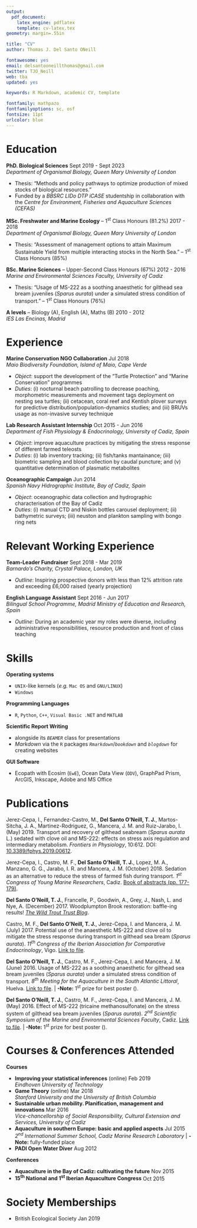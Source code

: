 ```yaml
---
output: 
  pdf_document:
    latex_engine: pdflatex
    template: cv-latex.tex
geometry: margin=.55in

title: "CV"
author: Thomas J. Del Santo ONeill

fontawesome: yes
email: delsantooneillthomas@gmail.com
twitter: TJO_Neill
web: tba
updated: yes

keywords: R Markdown, academic CV, template

fontfamily: mathpazo
fontfamilyoptions: sc, osf
fontsize: 11pt
urlcolor: blue
---
```


# Education

**PhD. Biological Sciences** \hfill Sept 2019 - Sept 2023   
*Department of Organismal Biology, Queen Mary University of London*

- Thesis: "Methods and policy pathways to optimize production of mixed stocks of biological resources."
- Funded by a *BBSRC LIDo DTP iCASE* studentship in collaboration with the *Centre for Environment, Fisheries and Aquaculture Sciences (CEFAS)*

**MSc. Freshwater and Marine Ecology** -- 1^st^ Class Honours (81.2%) \hfill 2017 - 2018  
*Department of Organismal Biology, Queen Mary University of London*

- Thesis: "Assessment of management options to attain Maximum Sustainable Yield from multiple interacting stocks in           the North Sea." -- 1^st^ Class Honours (85%)

**BSc. Marine Sciences** -- Upper-Second Class Honours (67%) \hfill 2012 - 2016  
*Marine and Environmental Sciences Faculty, University of Cadiz*

- Thesis: "Usage of MS-222 as a soothing anaesthetic for gilthead sea bream juveniles (*Sparus aurata*) under a               simulated stress condition of transport." -- 1^st^ Class Honours (76%)

**A levels** -- Biology (A), English (A), Maths (B) \hfill 2010 - 2012  
*IES Las Encinas, Madrid*

# Experience 

**Marine Conservation NGO Collaboration** \hfill Jul 2018  
*Maio Biodiversity Foundation, Island of Maio, Cape Verde*

- *Object*: support the development of the "Turtle Protection" and "Marine Conservation" programmes 
- *Duties*: (i) nocturnal beach patrolling to decrease poaching, morphometric measurements and movement tags deployment on nesting sea turtles; (ii) cetacean, coral reef and Kentish plover surveys for predictive distribution/population-dynamics studies; and (iii) BRUVs usage as non-invasive survey technique

**Lab Research Assistant Internship** \hfill Oct 2015 - Jun 2016  
*Department of Fish Physiology & Endocrinology, University of Cadiz, Spain*

- *Object*: improve aquaculture practices by mitigating the stress response of different farmed teleosts
- *Duties*: (i) lab inventory tracking; (ii) fish/tanks mantainance; (iii) biometric sampling and blood collection by caudal puncture; and (v) quantitative determination of plasmatic metabolites

**Oceanographic Campaign** \hfill Jun 2014  
*Spanish Navy Hidrographic Institute, Bay of Cadiz, Spain*

- *Object*: oceanographic data collection and hydrographic characterisation of the Bay of Cadiz
- *Duties*: (i) manual CTD and Niskin bottles carousel deployment; (ii) bathymetric surveys; (iii) neuston and plankton sampling with bongo ring nets

# Relevant Working Experience 

**Team-Leader Fundraiser** \hfill Sept 2018 - Mar 2019   
*Barnardo's Charity, Crystal Palace, London, UK*

- *Outline*: Inspiring prospective donors with less than 12% attrition rate and exceeding £6,000 raised (yearly projection)

**English Language Assistant** \hfill Sept 2016 - Jun 2017  
*Bilingual School Programme, Madrid Ministry of Education and Research, Spain*

- *Outline*: During an academic year my roles were diverse, including administrative responsibilities, resource production and front of class teaching

# Skills

**Operating systems**

- `UNIX`-like kernels (*e.g.* `Mac OS` and `GNU/LINUX`)
- `Windows`

**Programming Languages**

- `R`, `Python`, `C++`, `Visual Basic .NET` and `MATLAB`

**Scientific Report Writing**

- \LaTeX\hspace{0.1cm}alongside its *`BEAMER`* class for presentations
- *Markdown* via the `R` packages *`Rmarkdown`*/*`bookdown`* and *`blogdown`* for creating websites

**GUI Software**

- Ecopath with Ecosim (`EwE`), Ocean Data View (`ODV`), GraphPad Prism, ArcGIS, Inkscape, Adobe and MS Office

# Publications

\begin{center}\Vhrulefillsub \hspace{0.3mm}\large{\textbf{\textcolor{black}{Journal}}}\Vhrulefillsub \end{center}

Jerez-Cepa, I., Fernandez-Castro, M., **Del Santo O'Neill, T. J.**, Martos-Sitcha, J. A., Martinez-Rodriguez, G., Mancera, J. M. and Ruiz-Jarabo, I. (May) 2019. Transport and recovery of gilthead seabream (*Sparus aurata* L.) sedated with clove oil and MS-222: effects on stress axis regulation and intermediary metabolism. *Frontiers in Physiology*, 10:612. DOI: [10.3389/fphys.2019.00612](https://www.frontiersin.org/article/10.3389/fphys.2019.00612).

\begin{center}\Vhrulefillsub \hspace{0.3mm}\large{\textbf{\textcolor{black}{Talks}}}\Vhrulefillsub \end{center}

Jerez-Cepa, I., Castro, M. F., **Del Santo O'Neill, T. J.**, Lopez, M. A., Manzano, G. G., Jarabo, I. R. and Mancera, J. M. (October) 2018. Sedation as an alternative to reduce the stress of farmed fish during transport. *1^st^ Congress of Young Marine Researchers*, Cadiz. [Book of abstracts (pp. 177-179)](https://coccosphere.es/wp-content/uploads/2018/11/Páginas-3octubre-I-Congreso-Jóvenes-Investigadores-del-MAr-2.pdf).

\begin{center}\Vhrulefillsub \hspace{0.3mm}\large{\textbf{\textcolor{black}{Blog}}}\Vhrulefillsub \end{center}

**Del Santo O'Neill, T. J.**, Francelle, P., Goodwin, A., Grey, J., Nash, L. and Nye, A. (December) 2017. Woodplumpton Brook restoration: baffle-ing results! [*The Wild Trout Trust Blog*](https://www.wildtrout.org/wttblog/woodplumpton-brook-restoration-baffle-ing-results).

\begin{center}\Vhrulefillsub \hspace{0.3mm}\large{\textbf{\textcolor{black}{Posters}}}\Vhrulefillsub \end{center}

Castro, M. F., **Del Santo O'Neill, T. J.**, Jerez-Cepa, I. and Mancera, J. M. (July) 2017. Potential use of the anaesthetic MS-222 and clove oil to mitigate the stress response during transport in gilthead sea bream (*Sparus aurata*). *11^th^ Congress of the Iberian Association for Comparative Endocrinology*, Vigo. [Link to file](https://www.researchgate.net/publication/320274234_POTENTIAL_USE_OF_THE_ANESTHETICS_MS-222_AND_CLOVE_OIL_TO_MITIGATE_THE_STRESS_RESPONSE_DURING_TRANSPORT_IN_GILTHEAD_SEABREAM_Sparus_aurata).

**Del Santo O'Neill, T. J.**, Castro, M. F., Jerez-Cepa, I. and Mancera, J. M. (June) 2016. Usage of MS-222 as a soothing anaesthetic for gilthead sea bream juveniles (*Sparus aurata*) under a simulated stress condition of transport. *8^th^ Meeting for the Aquaculture in the South Atlantic Littoral*, Huelva. [Link to file](https://www.researchgate.net/publication/327830837_Empleo_del_anestesico_MS-222_en_dorada_Sparus_aurata_como_relajante_en_condiciones_de_estres_por_transporte). | **-Note:** 1^st^ prize for best poster (\EUR 300).

**Del Santo O'Neill, T. J.**, Castro, M. F., Jerez-Cepa, I. and Mancera, J. M. (May) 2016. Effect of MS-222 (tricaine methanosulfonate) on the stress system of gilthead sea bream juveniles (*Sparus aurata*). *2^nd^ Scientific Symposium of the Marine and Environmental Sciences Faculty*, Cadiz. [Link to file](https://www.researchgate.net/publication/327830782_Efecto_del_anestesico_MS-222_tricaina_metanosulfonato_sobre_el_sistema_del_estres_en_juveniles_de_dorada_Sparus_aurata). | **-Note:** 1^st^ prize for best poster (\EUR 100).

# Courses & Conferences Attended

**Courses**

- **Improving your statistical inferences** (online) \hfill Feb 2019  
*Eindhoven University of Technology*
- **Game Theory** (online) \hfill Mar 2018  
*Stanford University and the University of British Columbia*
- **Sustainable urban mobility. Planification, management and innovations** \hfill Mar 2016   
*Vice-chancellorship of Social Responsibility, Cultural Extension and Services, University of Cadiz*
- **Aquaculture in southern Europe: basic and applied aspects** \hfill Jul 2015  
*2^nd^ International Summer School, Cadiz Marine Research Laboratory* | **-Note:** fully-funded place
- **PADI Open Water Diver** \hfill Aug 2012

**Conferences**

- **Aquaculture in the Bay of Cadiz: cultivating the future** \hfill Nov 2015
- **15^th^ National and 1^st^ Iberian Aquaculture Congress** \hfill Oct 2015

# Society Memberships

- British Ecological Society \hfill Jan 2019
